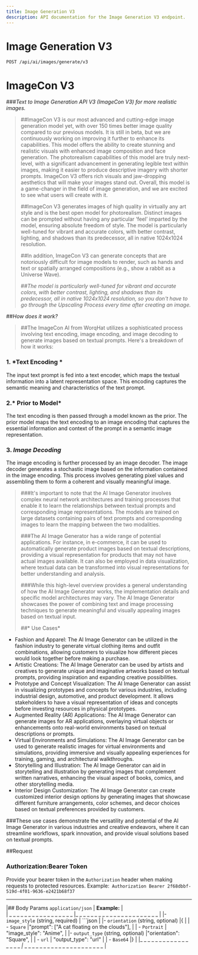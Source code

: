```yaml
---
title: Image Generation V3
description: API documentation for the Image Generation V3 endpoint.
---
```


# Image Generation V3

`POST /api/ai/images/generate/v3`

# ImageCon V3

###*Text to Image Generation API V3 (ImageCon V3) for more realistic images.*

>##ImageCon V3 is our most advanced and cutting-edge image generation model yet, with over 150 times better image quality compared to our previous models. It is still in beta, but we are continuously working on improving it further to enhance its capabilities. This model offers the ability to create stunning and realistic visuals with enhanced image composition and face generation. The photorealism capabilities of this model are truly next-level, with a significant advancement in generating legible text within images, making it easier to produce descriptive imagery with shorter prompts. ImageCon V3 offers rich visuals and jaw-dropping aesthetics that will make your images stand out. Overall, this model is a game-changer in the field of image generation, and we are excited to see what users will create with it. 
>
>##ImageCon V3 generates images of high quality in virtually any art style and is the best open model for photorealism. Distinct images can be prompted without having any particular ‘feel’ imparted by the model, ensuring absolute freedom of style. The model is particularly well-tuned for vibrant and accurate colors, with better contrast, lighting, and shadows than its predecessor, all in native 1024x1024 resolution.
>
>##In addition, ImageCon V3 can generate concepts that are notoriously difficult for image models to render, such as hands and text or spatially arranged compositions (e.g., show a rabbit as a Universe Wave).
>
>##*The model is particularly well-tuned for vibrant and accurate colors, with better contrast, lighting, and shadows than its predecessor, all in native 1024x1024 resolution, so you don't have to go through the Upscaling Process every time after creating an image.*

>
##*How does it work?*
>
>##The ImageCon AI from WorqHat utilizes a sophisticated process involving text encoding, image encoding, and image decoding to generate images based on textual prompts. Here's a breakdown of how it works:
>
### 1. *Text Encoding * 
The input text prompt is fed into a text encoder, which maps the textual information into a latent representation space. This encoding captures the semantic meaning and characteristics of the text prompt.  

### 2.* Prior to Model*
The text encoding is then passed through a model known as the prior. The prior model maps the text encoding to an image encoding that captures the essential information and context of the prompt in a semantic image representation.  

### 3. *Image Decoding* 
The image encoding is further processed by an image decoder. The image decoder generates a stochastic image based on the information contained in the image encoding. This process involves generating pixel values and assembling them to form a coherent and visually meaningful image.  
>
>###It's important to note that the AI Image Generator involves complex neural network architectures and training processes that enable it to learn the relationships between textual prompts and corresponding image representations. The models are trained on large datasets containing pairs of text prompts and corresponding images to learn the mapping between the two modalities.
>
>###The AI Image Generator has a wide range of potential applications. For instance, in e-commerce, it can be used to automatically generate product images based on textual descriptions, providing a visual representation for products that may not have actual images available. It can also be employed in data visualization, where textual data can be transformed into visual representations for better understanding and analysis.
>
>###While this high-level overview provides a general understanding of how the AI Image Generator works, the implementation details and specific model architectures may vary. The AI Image Generator showcases the power of combining text and image processing techniques to generate meaningful and visually appealing images based on textual input.
>
>
>##* Use Cases*
>
>
- Fashion and Apparel: The AI Image Generator can be utilized in the fashion industry to generate virtual clothing items and outfit combinations, allowing customers to visualize how different pieces would look together before making a purchase.
- Artistic Creations: The AI Image Generator can be used by artists and creatives to generate unique and imaginative artworks based on textual prompts, providing inspiration and expanding creative possibilities.
- Prototype and Concept Visualization: The AI Image Generator can assist in visualizing prototypes and concepts for various industries, including industrial design, automotive, and product development. It allows stakeholders to have a visual representation of ideas and concepts before investing resources in physical prototypes.
- Augmented Reality (AR) Applications: The AI Image Generator can generate images for AR applications, overlaying virtual objects or enhancements onto real-world environments based on textual descriptions or prompts.
- Virtual Environments and Simulations: The AI Image Generator can be used to generate realistic images for virtual environments and simulations, providing immersive and visually appealing experiences for training, gaming, and architectural walkthroughs.
- Storytelling and Illustration: The AI Image Generator can aid in storytelling and illustration by generating images that complement written narratives, enhancing the visual aspect of books, comics, and other storytelling media.
- Interior Design Customization: The AI Image Generator can create customized interior design options by generating images that showcase different furniture arrangements, color schemes, and decor choices based on textual preferences provided by customers.
>
###These use cases demonstrate the versatility and potential of the AI Image Generator in various industries and creative endeavors, where it can streamline workflows, spark innovation, and provide visual solutions based on textual prompts.
>
>
##Request

### **Authorization:Bearer Token**

Provide your bearer token in the `Authorization` header when making requests to protected resources.
Example:` Authorization Bearer 2f68dbbf-519d-4f01-9636-e2421b68f37`

_ _ _ _ _ _ _ _ _ _ _ _ _ _ _ _ _ _ _ _ _ _ _ _ _ _ _ _ _ _ _ _ _ _ _ _ _ _ _ _ _ 
|## Body Params `application/json`  |  **Example:**                              |  
| _ _ _ _ _ _ _ _ _ _ _ _ _ _ _ _ _ |_ _ _ _ _ _ _ _ _ _ _ _ _ _ _ _ _ _ _ _ _ _ |
|- `image_style` (string, required) |   ```json                                  |
|- `orientation` (string, optional) |{                                           |
|  - `Square`                       |"prompt": ["A cat floating on the clouds"], |
|   - `Portrait`                    | "image_style": "Anime",                    |
|- `output_type` (string, optional) |"orientation": "Square",                    |
|  - `url`                          | "output_type": "url"                       |
|  - `Base64`                       |}                                           |
|_ _ _ _ _ _ _ _ _ _ _ _ _ _ _ _ _ _|_ _ _ _ _ _ _ _ _ _ _ _ _ _ _ _ _ _ _ _ _ _ |
